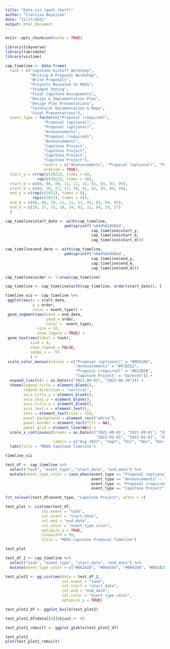 ```yaml
---
title: "Data viz (gant chart)"
author: "Clarissa Boyajian"
date: "11/17/2021"
output: html_document
---
```


```r
knitr::opts_chunk$set(echo = TRUE)
```

```r
library(tidyverse)
library(lubridate)
library(vistime)
```


```r
cap_timeline <- data.frame(
  task = c("Capstone Kickoff Workshop", 
           "Writing A Proposal Workshop", 
           "Write Proposals", 
           "Projects Revealed to MEDS", 
           "Student Voting", 
           "Final Capstone Assignments",
           "Design & Implementation Plan",
           "Design Plan Presentations",
           "Technical Documentation & Repo",
           "Final Presentations"),
  event_type = factor(c("Proposal (required)", 
                 "Proposal (optional)",
                 "Proposal (optional)",
                 "Announcements", 
                 "Proposal (required)", 
                 "Announcements", 
                 "Capstone Project",
                 "Capstone Project",
                 "Capstone Project",
                 "Capstone Project"),
                 levels = c("Announcements", "Proposal (optional)", "Proposal (required)", "Capstone Project"),
                 ordered = TRUE),
  start_y = c(rep(c(2021), times = 6), 
              rep(c(2022), times = 4)),
  start_m = c(08, 08, 08, 11, 11, 12, 01, 03, 03, 05),
  start_d = c(09, 26, 27, 17, 19, 01, 02, 03, 04, 26),
  end_y = c(rep(c(2021), times = 6), 
            rep(c(2022), times = 4)),
  end_m = c(08, 08, 10, 11, 11, 12, 02, 03, 04, 05),
  end_d = c(10, 27, 15, 18, 24, 02, 11, 04, 29, 27)
  )

cap_timeline$start_date <- with(cap_timeline, 
                          ymd(sprintf('%04d%02d%02d', 
                                      cap_timeline$start_y, 
                                      cap_timeline$start_m, 
                                      cap_timeline$start_d)))

cap_timeline$end_date <- with(cap_timeline, 
                          ymd(sprintf('%04d%02d%02d', 
                                      cap_timeline$end_y, 
                                      cap_timeline$end_m, 
                                      cap_timeline$end_d)))

cap_timeline$order <- 1:nrow(cap_timeline)

cap_timeline <- cap_timeline[with(cap_timeline, order(start_date)), ]
```



```r
timeline_viz <- cap_timeline %>% 
 ggplot(aes(x = start_date, 
            y = order, 
            color = event_type)) +
 geom_segment(aes(xend = end_date, 
                  yend = order, 
                  color =  event_type), 
              size = 10,
              show.legend = TRUE) +
 geom_text(aes(label = task), 
           size = 4, 
           show.legend = FALSE, 
           nudge_x = -55
           ) +
 scale_color_manual(values = c("Proposal (optional)" = "#004266", 
                               "Announcements" = "#FCB322", 
                               "Proposal (required)" = "#D22B2B",
                               "Capstone Project" = "darkred")) + 
  expand_limits(x = as.Date(c("2021-04-01", "2022-06-30"))) +
  theme(legend.title = element_blank(),
        legend.direction = "vertical",
        axis.title.y = element_blank(),
        axis.text.y = element_blank(),
        axis.title.x = element_blank(),
        axis.text.x = element_text(),
        text = element_text(size = 15),
        panel.background = element_rect("white"),
        panel.border = element_rect(fill = NA),
        panel.grid = element_line(NA)) +
  scale_x_continuous(breaks = as.Date(c("2021-08-01", "2021-09-01", "2021-10-01", "2021-11-01", "2021-12-01", 
                                        "2022-01-01", "2022-02-01", "2022-03-01", "2022-04-01", "2022-05-01")),
                     labels = c("Aug 2021", "Sept", "Oct", "Nov", "Dec", "Jan 2022", "Feb", "March", "April", "May")) +
  labs(title = "MEDS Capstone Timeline")

timeline_viz
```


```r
test_df <- cap_timeline %>% 
  select("task", "event_type", "start_date", "end_date") %>% 
  mutate(event_type_color = case_when(event_type == "Proposal (optional)" ~ "#004266",
                                      event_type == "Announcements" ~ "goldenrod",
                                      event_type == "Proposal (required)" ~ "#990000",
                                      event_type == "Capstone Project" ~ "darkred"))

fct_relevel(test_df$event_type, "Capstone Project", after = 3)

test_plot <- vistime(test_df,
                col.event = "task",
                col.start = "start_date",
                col.end = "end_date",
                col.color = "event_type_color",
                optimize_y = TRUE,
                linewidth = 50,
                title = "MEDS Capstone Proposal Timeline")

test_plot
```


```r
test_df_2 <- cap_timeline %>% 
  select("task", "event_type", "start_date", "end_date") %>% 
  mutate(event_type_color = c("#D62828", "#004266", "#004266", "#D62828", "#FCB322", "#FCB322", "darkred", "darkred", "darkred", "darkred"))

test_plot2 <- gg_vistime(data = test_df_2,
                         col.event = "task",
                         col.start = "start_date",
                         col.end = "end_date",
                         col.color = "event_type_color",
                         optimize_y = TRUE)

test_plot2_df <- ggplot_build(test_plot2)

test_plot2_df$data[[4]]$hjust <- 90

test_plot2_rebuilt <- ggplot_gtable(test_plot2_df)

test_plot2
plot(test_plot2_rebuilt)
```

